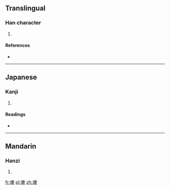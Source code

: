 ==Translingual==

===Han character===
{{Han char|rn=32|rad=土|as=11|sn=14|four=4011<sub>1</sub>|canj=土戈X心 (GIXP)}}

# {{defn|Han|sort=土11}}

====References====
* {{Han ref|kx=0236.420|dkj=05389|hdz=10482.020|uh=5876|ud=22646|bh=E163|bd=57699}}

----

==Japanese==

===Kanji===
{{ja-kanji|grade=|rs=土11}}

# {{defn|lang=ja|sort=土11}}

====Readings====
* {{ja-readings|on=[[こく]] (koku)|kun=}}

----

==Mandarin==

===Hanzi===
{{cmn-hanzi|pin=[[cù]] ([[cu4]])|wg=ts'u<sup>4</sup>}}

# {{defn|lang=cmn|sort=土11}}

[[fr:塶]]
[[pl:塶]]
[[zh:塶]]